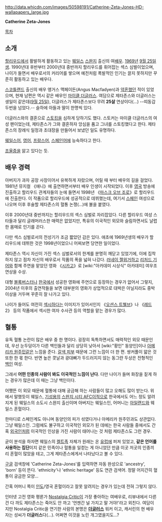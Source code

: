 http://data.whicdn.com/images/50598191/Catherine-Zeta-Jones-HD-wallapapers_large.jpg

'''Catherine Zeta-Jones'''

[[목차]]
== 소개 ==
[[할리우드]]에서 활발하게 활동하고 있는 [[웨일스]] [[스완지]] 출신의 여[[배우]]. [[1969년]] [[9월 25일]]생. 1990년대 후반부터 2000년대 중반까지 할리우드를 휘어잡는 섹스 심벌이었으며, 나이가 들면서 배우로서의 커리어를 쌓으며 예전처럼 폭발적인 인기는 끌지 못하지만 꾸준히 활동하고 있는 배우다.

[[스코틀랜드]] 출신의 배우 앵거스 맥페이든(Angus Macfadyen)과 [[약혼]]했던 적이 있었으며, 현재 남편은 역시 같은 배우인 [[마이클 더글러스]]. 여담으로 제타존스와 더글러스는 생일이 같은데([[9월 25일]]), 더글러스가 제타존스보다 무려 '''25살''' 연상이다(…) --띠동갑 두번을 넘었다.-- 슬하에 아들과 딸이 한명씩 있다.

더글러스와의 결혼으로 [[스토킹]]을 심하게 당하기도 했다. 스토커는 마이클 더글러스의 여성 팬이었는데, 제타존스가 그와 결혼하자 앙심을 품고 그녀를 스토킹했다고 한다. 제타존스의 장례식 일정과 초대장을 만들어서 보냈던 일도 유명하다.

[[웨일스어]], [[영어]], [[프랑스어]], [[스페인어]]에 능숙하다고 한다.

[[조울증]]을 앓고 있다는 듯.

== 배우 경력 == 
아버지가 과자 공장 사장이어서 유복하게 자랐으며, 어릴 때 부터 배우의 길을 걸었다. 1981년 뮤지컬 《애니》에 출연하면서부터 배우 인생이 시작되었다. 이후 [[영국]] 방송에 진출하고 할리우드 관계자들의 눈에 들면서 1998년 《[[마스크 오브 조로]]》로 할리우드에 진출한다. 이 작품으로 할리우드에 성공적으로 데뷔했는데, 여기서 [[스페인]] 여성으로 나오며 이후 후술할 제타존스의 혈통 논쟁(…)에 불을 붙였다.

이후 2000년대 중반까지는 할리우드의 섹스 심벌로 자리잡았다. 다른 할리우드 여성 스타들과 달리 글래머러스한 매력은 없었지만, 특유의 이국적인 외모와 슬림하면서도 날렵한 몸매로 인기를 끈다.

다만 섹스 심벌로서의 전성기가 조금 짧았던 감은 있다. 애초에 1969년생의 배우가 할리우드에 데뷔한 것은 1998년이었으니 어찌보면 당연한 일이었다.

제타존스 역시 자신이 가진 섹스 심벌로서의 한계를 분명히 깨닫고 있었기에, 이에 집착하지 않고 점차 자신의 배우로서 작품의 폭을 넓혀 나갔다. [[러네이 젤위거]]하고 [[리처드 기어]]와 함께 주연을 맡았던 영화 《[[시카고#s-2|시카고]]》로 [wiki:"아카데미 시상식" 아카데미] 여우조연상을 수상.

대형 [[블록버스터]]나 [[한국]]에서 성공한 영화에 주연으로 등장하는 경우가 없어서 그렇지, 2004년 이후의 출연작들을 보면 대부분의 영화가 상업적으로 대박은 아닐지라도 중박 이상을 거두며 꾸준히 잘 나가고 있다.

나이가 들어도 여전히 [[섹시]]하다는 이미지가 있어서인지 《[[오션스 트웰브]]》나 《[[레드]] 2》 등의 작품에서 섹시한 여자 수사관 등의 역할을 맡는 경우가 많다.

== 혈통 == 
유독 혈통 논란이 많은 배우 중 한 명이다. 굉장히 독특하면서도 매력적인 외모 때문인데, 우선 눈두덩이가 다른 백인들과 달리 상당히 낮아서 [wiki:"황인" 동양인]이나 [[아메리카 원주민]]같은 느낌을 준다. [[갈색 피부]] 때문에 그런 느낌이 더 한 편. 쌍커풀이 얇은 것 또한 한 몫 한다. 반면 높은 콧날과 광대뼈가 두드러지지 않는 동그란 두상은 전형적인 [[백인]] 여성.

그래서 '''어떤 인종의 사람이 봐도 이국적인 느낌이 난다'''. 다만 나이가 들며 화장을 짙게 하는 경우가 많은데 이 때는 그냥 백인이다.

어쨌뜬 이 외모 때문에 혈통에 대해 궁금해 하는 사람들이 많고 오해도 많이 받는다. 위에서 말했듯이 웨일스, [[기성용]]의 [[스완지 시티 AFC]]이적으로 한국에서도 어느 정도 알려지게 된 웨일스의 소도시 스완지 출신이며 아버지는 웨일스인, 어머니는 [[아일랜드]]와 웨일스 혼혈이다.

한마디로 스페인계도 아니며 동양인의 피가 섞였다거나 아메리카 원주민과도 상관없다. 그냥 웨일스인. 그럼에도 불구하고 이국적인 외모가 된 데에는 한국 사람들 중에서도 간혹 [[외국인]]처럼 이국적인 인상을 가진 사람이 태어나는 것 처럼 제타존스도 그런 경우.

굳이 분석을 하자면 웨일스의 [[켈트]]족 자체가 원래는 온 [[유럽]]에 퍼져 있었고, '''같은 언어를 사용하는 집단'''이지 같은 민족이나 혈통을 일컫는 게 아니었던 만큼 이곳 저곳의 인종끼리 혼혈이 많았을 테고, 그게 제타존스에게서 나타났다고 볼 수 있다.

[[구글]] 검색창에 'Catherine Zeta-Jones'를 입력하면 자동 완성으로 'ancestry', 'born' 등이 뜬다. 'ethnicity'나 'ethnic heritage' 등도 연관 검색어. 정말 어지간히 혈통이 궁금한 모양...

간혹 어머니 쪽이 [[인도]]/영국 혼혈이라고 잘못 알려지는 경우가 있는데 전혀 그렇지 않다.

인터넷 고전 영화 평론가 [[Nostalgia Critic]]이 가장 좋아하는 여배우로, 리뷰내에서 다른 건 다 까도 제타존스는 죽어도 안 까고 '언젠간 널 가지고 말 거야!'라고 외친다. 여담이지만 Nostalgia Critic을 연기한 사람의 본명은 '''[[더글러스]]''' 워커 이고, 캐서린의 현 배우자는 성씨가 '''더글러스'''다(...). 어쩌면 이것을 노린 개그였을지도...?
